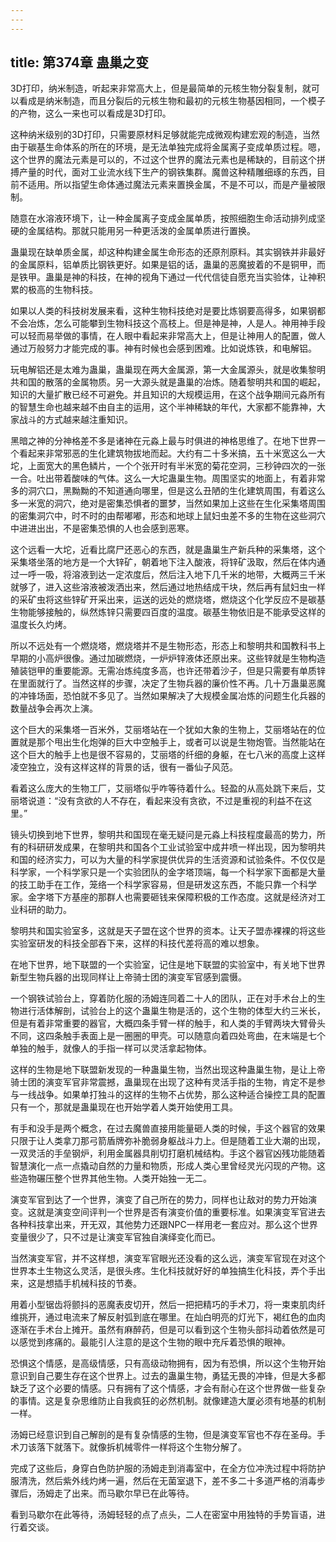 ```yaml
---
---
---
```

title: 第374章 蛊巢之变
---



3D打印，纳米制造，听起来非常高大上，但是最简单的元核生物分裂复制，就可以看成是纳米制造，而且分裂后的元核生物和最初的元核生物基因相同，一个模子的产物，这么一来也可以看成是3D打印。

这种纳米级别的3D打印，只需要原材料足够就能完成微观构建宏观的制造，当然由于碳基生命体系的所在的环境，是无法单独完成将金属离子变成单质过程。嗯，这个世界的魔法元素是可以的，不过这个世界的魔法元素也是稀缺的，目前这个拼搏产量的时代，面对工业流水线下生产的钢铁集群。魔兽这种精雕细琢的东西，目前不适用。所以指望生命体通过魔法元素来置换金属，不是不可以，而是产量被限制。

随意在水溶液环境下，让一种金属离子变成金属单质，按照细胞生命活动排列成坚硬的金属结构。那就只能用另一种更活泼的金属单质进行置换。

蛊巢现在缺单质金属，却这种构建金属生命形态的还原剂原料。其实钢铁并非最好的金属原料，铝单质比钢铁更好。如果是铝的话，蛊巢的恶魔披着的不是铜甲，而是铁甲。蛊巢是神的科技，在神的视角下通过一代代信徒自愿充当实验体，让神积累的极高的生物科技。

如果以人类的科技树发展来看，这种生物科技绝对是要比炼钢要高得多，如果钢都不会冶炼，怎么可能攀到生物科技这个高枝上。但是神是神，人是人。神用神手段可以轻而易举做的事情，在人眼中看起来非常高大上，但是让神用人的配置，做人通过万般努力才能完成的事。神有时候也会感到困难。比如说炼铁，和电解铝。

玩电解铝还是太难为蛊巢，蛊巢现在两大金属源，第一大金属源头，就是收集黎明共和国的散落的金属物质。另一大源头就是蛊巢的冶炼。随着黎明共和国的崛起，知识的大量扩散已经不可避免。并且知识的大规模运用，在这个战争期间元淼所有的智慧生命也越来越不由自主的运用，这个半神稀缺的年代，大家都不能靠神，大家战斗的方式越来越注重知识。

黑暗之神的分神格差不多是诸神在元淼上最与时俱进的神格思维了。在地下世界一个看起来非常邪恶的生化建筑物拔地而起。大约有二十多米搞，五十米宽这么一大坨，上面宽大的黑色鳞片，一个个张开时有半米宽的菊花空洞，三秒钟四次的一张一合。吐出带着酸味的气体。这么一大坨蛊巢生物。周围坚实的地面上，有着非常多的洞穴口，黑黝黝的不知道通向哪里，但是这么丑陋的生化建筑周围，有着这么多一米宽的洞穴，绝对是密集恐惧者的噩梦，当然如果加上这些在生化采集塔周围的密集洞穴中，时不时的由帮嘟嘟，形态和地球上鼠妇虫差不多的生物在这些洞穴中进进出出，不是密集恐惧的人也会感到恶寒。

这个远看一大坨，近看比腐尸还恶心的东西，就是蛊巢生产新兵种的采集塔，这个采集塔坐落的地方是一个大锌矿，朝着地下注入酸液，将锌矿汲取，然后在体内通过一呼一吸，将溶液到达一定浓度后，然后注入地下几千米的地带，大概两三千米就够了，进入这些溶液被泼洒出来，然后通过地热结成干块，然后再有鼠妇虫一样的采矿虫将这些锌矿开采出来，运送的远处的燃烧塔，燃烧这个化学反应不是碳基生物能够接触的，纵然炼锌只需要四百度的温度。碳基生物依旧是不能承受这样的温度长久灼烤。

所以不远处有一个燃烧塔，燃烧塔并不是生物形态，形态上和黎明共和国教科书上早期的小高炉很像。通过加碳燃烧，一炉炉锌液体还原出来。这些锌就是生物构造殖装铠甲的重要能源。无需冶炼纯度多高，也许还带着沙子，但是只需要有单质锌在里面就行了。当然这样的步骤，决定了生物兵器的廉价性不再。几十万蛊巢恶魔的冲锋场面，恐怕就不多见了。当然如果解决了大规模金属冶炼的问题生化兵器的数量战争会再次上演。

这个巨大的采集塔一百米外，艾丽塔站在一个犹如大象的生物上，艾丽塔站在的位置就是那个甩出生化炮弹的巨大中空触手上，或者可以说是生物炮管。当然能站在这个巨大的触手上也是很不容易的，艾丽塔的纤细的身躯，在七八米的高度上这样凌空独立，没有这样这样的背景的话，很有一番仙子风范。

看着这么庞大的生物工厂，艾丽塔似乎咋等待着什么。轻盈的从高处跳下来后，艾丽塔说道：“没有贪欲的人不存在，看起来没有贪欲，不过是重视的利益不在这里。”

镜头切换到地下世界，黎明共和国现在毫无疑问是元淼上科技程度最高的势力，所有的科研研发成果，在黎明共和国各个工业试验室中成井喷一样出现，因为黎明共和国的经济实力，可以为大量的科学家提供优异的生活资源和试验条件。不仅仅是科学家，一个科学家只是一个实验团队的金字塔顶端，每一个科学家下面都是大量的技工助手在工作，笼络一个科学家容易，但是研发这东西，不能只靠一个科学家。金字塔下方基座的那群人也需要砸钱来保障积极的工作态度。这就是经济对工业科研的助力。

黎明共和国实验室多，这就是天子盟在这个世界的资本。让天子盟赤裸裸的将这些实验室研发的科技全部吞下来，这样的科技代差将高的难以想象。

在地下世界，地下联盟的一个实验室，记住是地下联盟的实验室中，有关地下世界新型生物兵器的出现同样让上帝骑士团的演变军官感到震慑。

一个钢铁试验台上，穿着防化服的汤姆连同着二十人的团队，正在对手术台上的生物进行活体解剖，试验台上的这个蛊巢生物是活的，这个生物的体型大约三米长，但是有着非常重要的器官，大概四条手臂一样的触手，和人类的手臂两块大臂骨头不同，这四条触手表面上是一圈圈的甲壳。可以随意向着四处弯曲，在末端是七个单独的触手，就像人的手指一样可以灵活拿起物体。

这样的生物是地下联盟新发现的一种蛊巢生物，当然出现这种蛊巢生物，是让上帝骑士团的演变军官非常震撼，蛊巢现在出现了这种有灵活手指的生物，肯定不是参与一线战争。如果单打独斗的这样的生物不占优势，那么这种适合操控工具的配置只有一个，那就是蛊巢现在也开始学着人类开始使用工具。

有手和没手是两个概念，在过去魔兽直接用能量砸人类的时候，手这个器官的效果只限于让人类拿刀那弓箭盾牌弥补脆弱身躯战斗力上。但是随着工业大潮的出现，一双灵活的手垒钢炉，利用金属器具削切打磨机械结构。手这个器官凶残功能随着智慧演化一点一点撬动自然的力量和物质，形成人类心里曾经灵光闪现的产物。这些造物碾压整个世界其他生物。人类开始独一无二。

演变军官到达了一个世界，演变了自己所在的势力，同样也让敌对的势力开始演变。这就是演变空间评判一个世界是否有演变价值的重要标准。如果演变军官进去各种科技拿出来，开无双，其他势力还跟NPC一样用老一套应对。那么这个世界变量很少了，只不过是让演变军官独自演绎变化而已。

当然演变军官，并不这样想，演变军官眼光还没看的这么远，演变军官现在对这个世界本土生物这么灵活，是很头疼。生化科技就好好的单独搞生化科技，弄个手出来，这是想插手机械科技的节奏。

用着小型锯齿将颤抖的恶魔表皮切开，然后一把把精巧的手术刀，将一束束肌肉纤维挑开，通过电流来了解反射弧到底在哪里。在灿白明亮的灯光下，褐红色的血肉逐渐在手术台上摊开。虽然有麻醉药，但是可以看到这个生物头部抖动着依然是可以感觉到疼痛的。最能引人注意的是这个生物的眼中充斥着恐惧的眼神。

恐惧这个情感，是高级情感，只有高级动物拥有，因为有恐惧，所以这个生物开始意识到自己要生存在这个世界上。过去的蛊巢生物，勇猛无畏的冲锋，但是大多都缺乏了这个必要的情感。只有拥有了这个情感，才会有耐心在这个世界做一些复杂的事情。这是复杂思维防止自我疯狂的必然机制。就像建造大厦必须有地基的机制一样。

汤姆已经意识到自己解剖的是有复杂情感的生物，但是演变军官也不存在圣母。手术刀该落下就落下。就像拆机械零件一样将这个生物分解了。

完成了这些后，身穿白色防护服的汤姆走到消毒室中，在全方位冲洗过程中将防护服清洗，然后紫外线灼烤一遍，然后在无菌室退下，差不多二十多道严格的消毒步骤后，汤姆走了出来。而马歇尔早已在此等待。

看到马歇尔在此等待，汤姆轻轻的点了点头，二人在密室中用独特的手势盲语，进行着交谈。